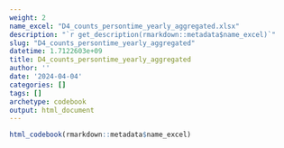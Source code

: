 ```yaml
---
weight: 2
name_excel: "D4_counts_persontime_yearly_aggregated.xlsx"
description: "`r get_description(rmarkdown::metadata$name_excel)`"
slug: "D4_counts_persontime_yearly_aggregated"
datetime: 1.7122603e+09
title: D4_counts_persontime_yearly_aggregated
author: ''
date: '2024-04-04'
categories: []
tags: []
archetype: codebook
output: html_document
---
```


```r
html_codebook(rmarkdown::metadata$name_excel)
```

